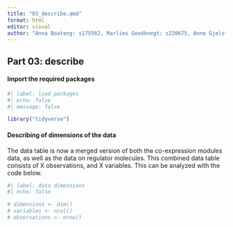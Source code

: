 ```yaml
---
title: "03_describe.qmd"
format: html
editor: visual
author: "Anna Boateng: s175562, Marlies Goedknegt: s220675, Anne Gjelstrup: s194530, Katja Jagd: s185395, Olivia Ronnenberg: s183359"
---
```


## Part 03: describe

#### Import the required packages

```r

#| label: load packages
#| echo: false
#| message: false

library("tidyverse")

```

#### Describing of dimensions of the data

The data table is now a merged version of both the co-expression modules data, as well as the data on regulator molecules. This combined data table consists of X observations, and X variables. This can be analyzed with the code below.

```r

#| label: data dimensions
#| echo: false

# dimensions <- dim()
# variables <- ncol()
# observations <- nrow()

```
